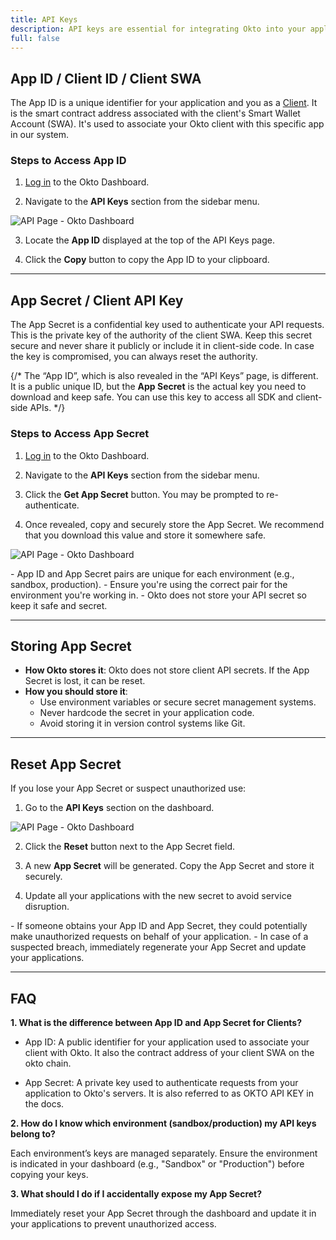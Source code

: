 ```yaml
---
title: API Keys
description: API keys are essential for integrating Okto into your application. They authenticate your requests and associate them with your Okto Dashboard account. This guide will help you locate, generate, and manage your API keys safely.
full: false
---
```



## App ID / Client ID / Client SWA

The App ID is a unique identifier for your application and you as a [Client](/docs/okto-layer/okto-client-user). It is the smart contract address associated with the client's Smart Wallet Account (SWA). It's used to associate your Okto client with this specific app in our system. 

### Steps to Access App ID

1. [Log in](https://dashboard.okto.tech/login) to the Okto Dashboard.

2. Navigate to the **API Keys** section from the sidebar menu.

![API Page - Okto Dashboard](/images/dashboard-img-v2/dashboard-api-screen-v2.png)

3. Locate the **App ID** displayed at the top of the API Keys page.

4. Click the **Copy** button to copy the App ID to your clipboard.

---

## App Secret / Client API Key

The App Secret is a confidential key used to authenticate your API requests. This is the private key of the authority of the client SWA. Keep this secret secure and never share it publicly or include it in client-side code. In case the key is compromised, you can always reset the authority.

{/* <Callout title="Note">
The “App ID”, which is also revealed in the “API Keys” page, is different. It is a public unique ID, but the **App Secret** is the actual key you need to download and keep safe. You can use this key to access all SDK and client-side APIs.
</Callout> */}

### Steps to Access App Secret

1. [Log in](https://dashboard.okto.tech/login) to the Okto Dashboard.

2. Navigate to the **API Keys** section from the sidebar menu.

3. Click the **Get App Secret** button. You may be prompted to re-authenticate.

4. Once revealed, copy and securely store the App Secret. We recommend that you download this value and store it somewhere safe.

![API Page - Okto Dashboard](/images/dashboard-img-v2/dashboard-appsecret-screen-v2.png)

<Callout title="Note">
- App ID and App Secret pairs are unique for each environment (e.g., sandbox, production).  
- Ensure you're using the correct pair for the environment you're working in.  
- Okto does not store your API secret so keep it safe and secret.
</Callout>

---

## Storing App Secret

* **How Okto stores it**: Okto does not store client API secrets. If the App Secret is lost, it can be reset.
* **How you should store it**:  
  * Use environment variables or secure secret management systems.  
  * Never hardcode the secret in your application code.  
  * Avoid storing it in version control systems like Git.

---

## Reset App Secret

If you lose your App Secret or suspect unauthorized use:

1. Go to the **API Keys** section on the dashboard.

![API Page - Okto Dashboard](/images/dashboard-img-v2/dashboard-appsecret-screen-v2.png)

2. Click the **Reset** button next to the App Secret field.

3. A new **App Secret** will be generated. Copy the App Secret and store it securely.

4. Update all your applications with the new secret to avoid service disruption.

<Callout title="Note">
  - If someone obtains your App ID and App Secret, they could potentially make unauthorized requests on behalf of your application.  
  - In case of a suspected breach, immediately regenerate your App Secret and update your applications.
</Callout>

---

## FAQ

**1. What is the difference between App ID and App Secret for Clients?**

- App ID: A public identifier for your application used to associate your client with Okto. It also the contract address of your client SWA on the okto chain.

- App Secret: A private key used to authenticate requests from your application to Okto's servers. It is also referred to as OKTO API KEY in the docs.

**2. How do I know which environment (sandbox/production) my API keys belong to?**

Each environment’s keys are managed separately. Ensure the environment is indicated in your dashboard (e.g., "Sandbox" or "Production") before copying your keys.

**3. What should I do if I accidentally expose my App Secret?**

Immediately reset your App Secret through the dashboard and update it in your applications to prevent unauthorized access.

